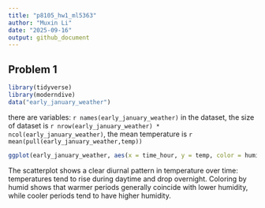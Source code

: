 ```yaml
---
title: "p8105_hw1_ml5363"
author: "Muxin Li"
date: "2025-09-16"
output: github_document
---
```

## Problem 1
```r
library(tidyverse)
library(moderndive)
data("early_january_weather")
```

there are variables: `r names(early_january_weather)` in the dataset, the size of dataset is `r nrow(early_january_weather) * ncol(early_january_weather)`, the mean temperature is `r mean(pull(early_january_weather,temp))`

```r
ggplot(early_january_weather, aes(x = time_hour, y = temp, color = humid)) + geom_point()
```

The scatterplot shows a clear diurnal pattern in temperature over time: temperatures tend to rise during daytime and drop overnight. Coloring by humid  shows that warmer periods generally coincide with lower humidity, while cooler periods tend to have higher humidity.

